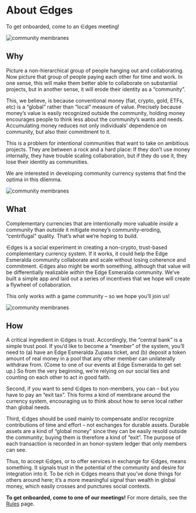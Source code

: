 # About ∈dges

To get onboarded, come to an ∈dges meeting!

![community membranes](/circles.png)

## Why

Picture a non-hierarchical group of people hanging out and collaborating. Now picture that group of people paying each other for time and work. In one sense, this will make them better able to collaborate on substantial projects, but in another sense, it will erode their identity as a “community”.

This, we believe, is because conventional money (fiat, crypto, gold, ETFs, etc) is a “global” rather than “local” measure of value. Precisely because money’s value is easily recognized outside the community, holding money encourages people to think less about the community’s wants and needs. Accumulating money reduces not only individuals’ dependence on community, but also their commitment to it.

This is a problem for intentional communities that want to take on ambitious projects. They are between a rock and a hard place: If they don’t use money internally, they have trouble scaling collaboration, but if they do use it, they lose their identity as communities.

We are interested in developing community currency systems that find the optima in this dilemma.

![community membranes](/circles.png)

## What

Complementary currencies that are intentionally more valuable *inside* a community than *outside* it mitigate money’s community-eroding, “centrifugal” quality. That’s what we’re hoping to build.

∈dges is a social experiment in creating a non-crypto, trust-based complementary currency system. If it works, it could help the Edge Esmeralda community collaborate and scale without losing coherence and commitment. ∈dges also might be worth something, although that value will be differentially realizable *within* the Edge Esmeralda community. We’ve built a simple app and laid out a series of incentives that we hope will create a flywheel of collaboration.

This only works with a game community – so we hope you’ll join us!

![community membranes](/circles.png)

## How

A critical ingredient in ∈dges is trust. Accordingly, the “central bank” is a simple trust pool. If you’d like to become a “member” of the system, you’ll need to (a) have an Edge Esmeralda Zupass ticket, and (b) deposit a token amount of real money in a pool that any other member can unilaterally withdraw from. (Come to one of our events at Edge Esmeralda to get set up.) So from the very beginning, we’re relying on our social ties and counting on each other to act in good faith.

Second, if you want to send ∈dges to non-members, you can – but you have to pay an “exit tax”. This forms a kind of membrane around the currency system, encouraging us to think about how to serve local rather than global needs.

Third, ∈dges should be used mainly to compensate and/or recognize contributions of time and effort – not exchanges for durable assets. Durable assets are a kind of “global money” since they can be easily resold outside the community; buying them is therefore a kind of “exit”. The purpose of each transaction is recorded in an honor-system ledger that only members can see.

Thus, to accept ∈dges, or to offer services in exchange for ∈dges, means something. It signals trust in the potential of the community and desire for integration into it. To be rich in ∈dges means that you’ve done things for others around here; it’s a more meaningful signal than wealth in global money, which easily crosses and punctures social contexts.

**To get onboarded, come to one of our meetings!** For more details, see the [Rules](/rules) page.
